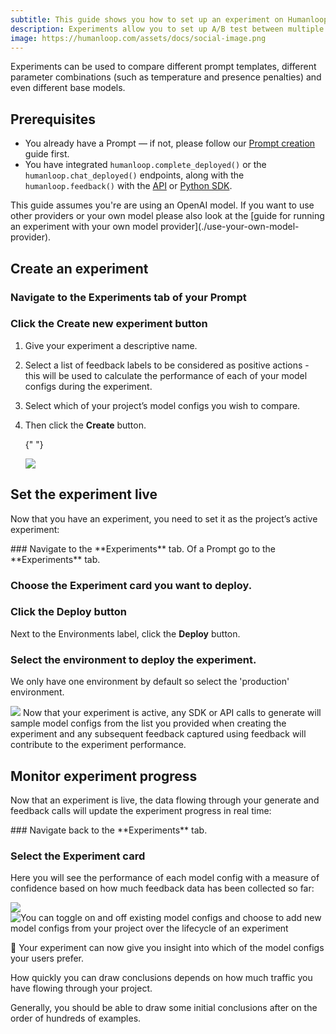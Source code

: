 ```yaml
---
subtitle: This guide shows you how to set up an experiment on Humanloop to systematically find the best-performing model configuration for your project based on your end-users’ feedback.
description: Experiments allow you to set up A/B test between multiple different model configs.
image: https://humanloop.com/assets/docs/social-image.png
---
```


Experiments can be used to compare different prompt templates, different parameter combinations (such as temperature and presence penalties) and even different base models.

## Prerequisites

- You already have a Prompt — if not, please follow our [Prompt creation](/docs/guides/create-prompt) guide first.
- You have integrated `humanloop.complete_deployed()` or the `humanloop.chat_deployed()` endpoints, along with the `humanloop.feedback()` with the [API](https://www.postman.com/humanloop/workspace/humanloop) or [Python SDK](./generate-and-log-with-the-sdk).

<Info>
This guide assumes you're are using an OpenAI model. If you want to use other providers or your own model please also look at the [guide for running an experiment with your own model provider](./use-your-own-model-provider).
</Info>

## Create an experiment

<Steps>

### Navigate to the **Experiments** tab of your Prompt

### Click the **Create new experiment** button

1. Give your experiment a descriptive name.
2. Select a list of feedback labels to be considered as positive actions - this will be
   used to calculate the performance of each of your model configs during the
   experiment.
3. Select which of your project’s model configs you wish to
   compare.
4. Then click the **Create** button.

   {" "}

   <img src="../../../assets/images/061f673-image.png" />

</Steps>

## Set the experiment live

Now that you have an experiment, you need to set it as the project’s active experiment:

<Steps>
### Navigate to the **Experiments** tab.
  Of a Prompt go to the **Experiments** tab.

### Choose the **Experiment** card you want to deploy.

### Click the **Deploy** button

Next to the Environments label, click the **Deploy** button.

### Select the environment to deploy the experiment.

We only have one environment by default so select the 'production' environment.

  <img src="../../../assets/images/ee1619d-image.png" />
</Steps>

<Check>
  Now that your experiment is active, any SDK or API calls to generate will
  sample model configs from the list you provided when creating the experiment
  and any subsequent feedback captured using feedback will contribute to the
  experiment performance.
</Check>

## Monitor experiment progress

Now that an experiment is live, the data flowing through your generate and feedback calls will update the experiment progress in real time:

<Steps>
  ### Navigate back to the **Experiments** tab.

### Select the **Experiment** card

</Steps>

Here you will see the performance of each model config with a measure of confidence based on how much feedback data has been collected so far:

<img src="../../../assets/images/ee1619d-image.png" />
<img
  src="../../../assets/images/experiment-detail.png"
  alt="You can toggle on and off existing model configs and choose to add new model configs from your project over the lifecycle of an experiment"
/>

🎉 Your experiment can now give you insight into which of the model configs your users prefer.

<Tip>
How quickly you can draw conclusions depends on how much traffic you have flowing through your project.

Generally, you should be able to draw some initial conclusions after on the order of hundreds of examples.

</Tip>
